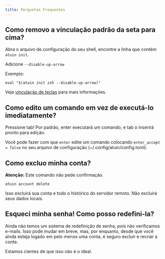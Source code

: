 ```yaml
---
title: Perguntas Frequentes
---
```


## Como removo a vinculação padrão da seta para cima?

Abra o arquivo de configuração do seu shell, encontre a linha que contém `atuin init`.

Adicione `--disable-up-arrow`

Exemplo:

```
eval "$(atuin init zsh --disable-up-arrow)"
```

Veja [vinculação de teclas](https://docs.atuin.sh/configuration/key-binding/) para mais informações.

## Como edito um comando em vez de executá-lo imediatamente?

Pressione tab! Por padrão, enter executará um comando, e tab o inserirá pronto para edição.

Você pode fazer com que `enter` edite um comando colocando `enter_accept = false` no seu arquivo de configuração (~/.config/atuin/config.toml).

## Como excluo minha conta?

**Atenção:** Este comando não pede confirmação.

```
atuin account delete
```

Isso excluirá sua conta e todo o histórico do servidor remoto. Não excluirá seus dados locais.

## Esqueci minha senha! Como posso redefini-la?

Ainda não temos um sistema de redefinição de senha, pois não verificamos e-mails. Isso pode mudar em breve, mas, por enquanto, desde que você ainda esteja logado em pelo menos uma conta, é seguro excluir e recriar a conta.

Estamos cientes de que isso não é o ideal.